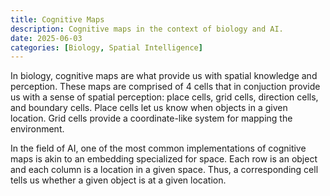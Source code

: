 ```yaml
---
title: Cognitive Maps
description: Cognitive maps in the context of biology and AI.
date: 2025-06-03
categories: [Biology, Spatial Intelligence]
---
```


In biology, cognitive maps are what provide us with spatial knowledge and perception. These maps are comprised of 4 cells that in conjuction provide us with a sense of spatial perception: place cells, grid cells, direction cells, and boundary cells. Place cells let us know when objects in a given location. Grid cells provide a coordinate-like system for mapping the environment.

In the field of AI, one of the most common implementations of cognitive maps is akin to an embedding specialized for space. Each row is an object and each column is a location in a given space. Thus, a corresponding cell tells us whether a given object is at a given location.